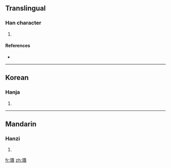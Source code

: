 ==Translingual==

===Han character===
{{Han char|rn=96|rad=玉|as=12|sn=16|four=|canj=一土中一金 (MGLMC)}}

# {{defn|Han|sort=玉12}}

====References====
* {{Han ref|kx=0742.080|dkj=21244|dj=1151.210|hdz=21137.130|uh=749D|ud=29853}}

----

==Korean==

===Hanja===
{{ko-hanja|hangeul=괴|eumhun=|rv=goe|mr=koe|y=koy}}

# {{defn|Korean}}

----

==Mandarin==

===Hanzi===
{{cmn-hanzi|pin=[[guī]] ([[gui1]])|wg=kuei<sup>1</sup>}}

# {{defn|Mandarin}}

[[fr:璝]]
[[zh:璝]]